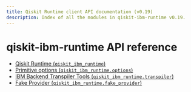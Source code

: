 ```yaml
---
title: Qiskit Runtime client API documentation (v0.19)
description: Index of all the modules in qiskit-ibm-runtime v0.19.
---
```


# qiskit-ibm-runtime API reference

*   [Qiskit Runtime (`qiskit_ibm_runtime`)](runtime-service)
*   [Primitive options (`qiskit_ibm_runtime.options`)](options)
*   [IBM Backend Transpiler Tools (`qiskit_ibm_runtime.transpiler`)](transpiler)
*   [Fake Provider (`qiskit_ibm_runtime.fake_provider`)](fake-provider)

